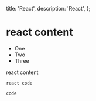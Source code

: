   title: 'React',
  description: 'React',
};

# react content

- One
- Two
- Three

react content

```
react code
```

`code`

<StackBlitzEmbed
  repo='GyeongtaeGim/react-scroll-interaction-example'
  height='700px'
/>
